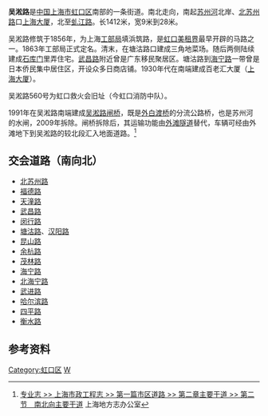 {{Infobox Shanghai Road|中文道路名称=吴淞路|所在地区=[[虹口区|虹口区]]|路段主要建筑=|通车日期=|道路动工日期=1856年|道路旧名=|命名缘由=|道路命名日期=|终点=[[衡水路|衡水路]]|起点=[[北苏州路|北苏州路]]|行车线数量=|走向1=南|车速限制=|道路总长度=1.4|道路属性=|图片说明=|图片=|走向2(E)=N|道路英文名=Wusong Rd.|走向1(E)=S|走向2=北|收费=}}'''吴淞路'''是[[中国|中国]][[上海市|上海市]][[虹口区|虹口区]]南部的一条街道。南北走向，南起[[苏州河|苏州河]]北岸、[[北苏州路|北苏州路]]口[[上海大厦|上海大厦]]，北至[[虬江路|虬江路]]。长1412米，宽9米到28米。

吴淞路修筑于1856年，为上海[[工部局|工部局]]填浜筑路，是[[虹口美租界|虹口美租界]]最早开辟的马路之一。1863年工部局正式定名。清末，在塘沽路口建成三角地菜场。随后两侧陆续建成[[石库门|石库门]]里弄住宅。[[武昌路_(上海)|武昌路]]附近曾是广东移民聚居区。塘沽路到[[海宁路_(上海)|海宁路]]一带曾是日本侨民集中居住区，开设众多日商店铺。1930年代在南端建成百老汇大厦（[[上海大厦|上海大厦]]）。

吴淞路560号为虹口救火会旧址（今虹口消防中队）。

1991年在吴淞路南端建成[[吴淞路闸桥|吴淞路闸桥]]，既是[[外白渡桥|外白渡桥]]的分流公路桥，也是苏州河的水闸，2009年拆除。闸桥拆除后，其运输功能由[[外滩隧道|外滩隧道]]替代，车辆可经由外滩地下到吴淞路的较北段汇入地面道路。<ref>[http://shtong.gov.cn/newsite/node2/node2245/node68289/node68294/node68312/node68325/userobject1ai65726.html 专业志 >> 上海市政工程志 >> 第一篇市区道路 >> 第二章主要干道 >> 第二节　南北向主要干道] {{Wayback|url=http://shtong.gov.cn/newsite/node2/node2245/node68289/node68294/node68312/node68325/userobject1ai65726.html |date=20140527225953 }}上海地方志办公室</ref>

== 交会道路（南向北） ==

* [[北苏州路|北苏州路]]
* [[福德路|福德路]]
* [[天潼路|天潼路]]
* [[武昌路_(上海)|武昌路]]
* [[闵行路|闵行路]]
* [[塘沽路|塘沽路]]、[[汉阳路|汉阳路]]
* [[昆山路_(上海)|昆山路]]
* [[余杭路|余杭路]]
* [[茂林路|茂林路]]
* [[海宁路_(上海)|海宁路]]
* [[北海宁路|北海宁路]]
* [[武进路|武进路]]
* [[哈尔滨路|哈尔滨路]]
* [[四平路|四平路]]
* [[衡水路|衡水路]]

==参考资料==
<references/>

{{模板:上海市区三横三纵主干道}}
{{SH-stub}}            

[[Category:虹口区|Category:虹口区]]
[[Category:上海道路|W]]